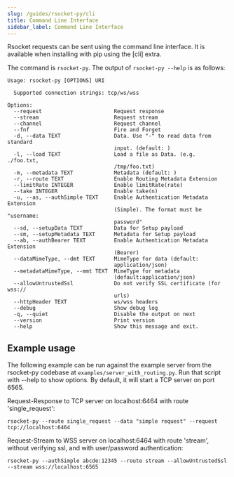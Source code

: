 ```yaml
---
slug: /guides/rsocket-py/cli
title: Command Line Interface
sidebar_label: Command Line Interface
---
```


Rsocket requests can be sent using the command line interface. It is available when installing with pip using the [cli] extra.

The command is `rsocket-py`. The output of `rsocket-py --help` is as follows:

```
Usage: rsocket-py [OPTIONS] URI

  Supported connection strings: tcp/ws/wss

Options:
  --request                       Request response
  --stream                        Request stream
  --channel                       Request channel
  --fnf                           Fire and Forget
  -d, --data TEXT                 Data. Use "-" to read data from standard
                                  input. (default: )
  -l, --load TEXT                 Load a file as Data. (e.g. ./foo.txt,
                                  /tmp/foo.txt)
  -m, --metadata TEXT             Metadata (default: )
  -r, --route TEXT                Enable Routing Metadata Extension
  --limitRate INTEGER             Enable limitRate(rate)
  --take INTEGER                  Enable take(n)
  -u, --as, --authSimple TEXT     Enable Authentication Metadata Extension
                                  (Simple). The format must be "username:
                                  password"
  --sd, --setupData TEXT          Data for Setup payload
  --sm, --setupMetadata TEXT      Metadata for Setup payload
  --ab, --authBearer TEXT         Enable Authentication Metadata Extension
                                  (Bearer)
  --dataMimeType, --dmt TEXT      MimeType for data (default:
                                  application/json)
  --metadataMimeType, --mmt TEXT  MimeType for metadata
                                  (default:application/json)
  --allowUntrustedSsl             Do not verify SSL certificate (for wss://
                                  urls)
  --httpHeader TEXT               ws/wss headers
  --debug                         Show debug log
  -q, --quiet                     Disable the output on next
  --version                       Print version
  --help                          Show this message and exit.
```

## Example usage

The following example can be run against the example server from the rsocket-py codebase at
`examples/server_with_routing.py`. Run that script with --help to show options.
By default, it will start a TCP server on port 6565.

Request-Response to TCP server on localhost:6464 with route 'single_request':

```
rsocket-py --route single_request --data "simple request" --request tcp://localhost:6464
```

Request-Stream to WSS server on localhost:6464 with route 'stream', without verifying ssl, and with user/password authentication:

```
rsocket-py --authSimple abcde:12345 --route stream --allowUntrustedSsl --stream wss://localhost:6565
```
